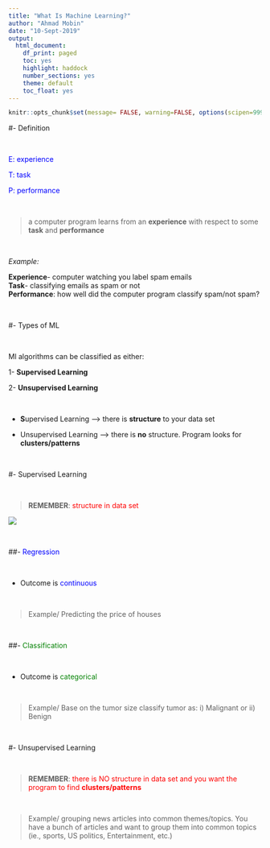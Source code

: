 ---
title: "What Is Machine Learning?"
author: "Ahmad Mobin"
date: "10-Sept-2019"
output:
  html_document:
    df_print: paged
    toc: yes
    highlight: haddock
    number_sections: yes
    theme: default
    toc_float: yes
---

```{r setup, include=FALSE}
knitr::opts_chunk$set(message= FALSE, warning=FALSE, options(scipen=999, digits=3)) #prints whole numbers 
```


#- Definition

<br>

<span style="color:blue"> E: experience

<span style="color:blue"> T: task

<span style="color:blue"> P: performance 

<br>

  > a computer program learns from an **experience** with respect to some **task** and **performance**
  
<br>

*Example:*

**Experience**- computer watching you label spam emails
<br>
**Task**- classifying emails as spam or not
<br>
**Performance**: how well did the computer program classify spam/not spam?

<br>

#- Types of ML

<br>

Ml algorithms can be classified as either:

1- **Supervised Learning**

2- **Unsupervised Learning**

<br>

* **S**upervised Learning --> there is **structure** to your data set

* Unsupervised Learning --> there is **no** structure. Program looks for **clusters/patterns**

<br>

#- Supervised Learning

<br>

  > **REMEMBER**:  <span style="color:red"> structure in data set


![](C:\\Users\\Ahmad_Mobin\\Desktop\\Machine Learning\\Standford_Learning\\Week1\\Supervised vs Unsupervised.png)

<br>

##- <span style="color:blue"> Regression

<br>

* Outcome is <span style="color:blue"> continuous

<br>

  > Example/ Predicting the price of houses 
  
<br>

##- <span style="color:green"> Classification

<br>

* Outcome is <span style="color:green"> categorical

<br>

  > Example/ Base on the tumor size classify tumor as: i) Malignant or ii) Benign 
  
<br>

#- Unsupervised Learning

<br>

  > **REMEMBER**:  <span style="color:red"> there is NO structure in data set and you want the program to find **clusters/patterns**

<br>

  > Example/ grouping news articles into common themes/topics. You have a bunch of articles and want to group them into common topics (ie., sports, US politics, Entertainment, etc.)


